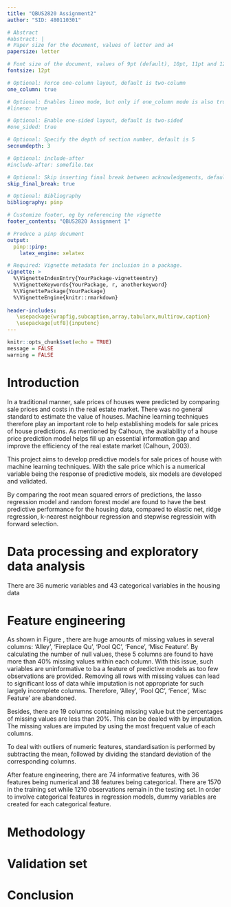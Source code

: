 ```yaml
---
title: "QBUS2820 Assignment2"
author: "SID: 480110301"

# Abstract
#abstract: |
# Paper size for the document, values of letter and a4
papersize: letter

# Font size of the document, values of 9pt (default), 10pt, 11pt and 12pt
fontsize: 12pt

# Optional: Force one-column layout, default is two-column
one_column: true

# Optional: Enables lineo mode, but only if one_column mode is also true
#lineno: true

# Optional: Enable one-sided layout, default is two-sided
#one_sided: true

# Optional: Specify the depth of section number, default is 5
secnumdepth: 3

# Optional: include-after
#include-after: somefile.tex

# Optional: Skip inserting final break between acknowledgements, default is false
skip_final_break: true

# Optional: Bibliography 
bibliography: pinp

# Customize footer, eg by referencing the vignette
footer_contents: "QBUS2820 Assignment 1"

# Produce a pinp document
output: 
  pinp::pinp:
    latex_engine: xelatex

# Required: Vignette metadata for inclusion in a package.
vignette: >
  %\VignetteIndexEntry{YourPackage-vignetteentry}
  %\VignetteKeywords{YourPackage, r, anotherkeyword}
  %\VignettePackage{YourPackage}
  %\VignetteEngine{knitr::rmarkdown}
  
header-includes: 
   \usepackage{wrapfig,subcaption,array,tabularx,multirow,caption} 
   \usepackage[utf8]{inputenc} 
---
```


```r
knitr::opts_chunk$set(echo = TRUE)
message = FALSE
warning = FALSE
```

# Introduction

In a traditional manner, sale prices of houses were predicted by comparing sale prices and costs in the real estate market. There was no general standard to estimate the value of houses. Machine learning techniques therefore play an important role to help establishing models for sale prices of house predictions. As mentioned by Calhoun, the availability of a house price prediction model helps fill up an essential information gap and improve the efficiency of the real estate market (Calhoun, 2003).

This project aims to develop predictive models for sale prices of house with machine learning techniques. With the sale price which is a numerical variable being the response of predictive models, six models are developed and validated.

By comparing the root mean squared errors of predictions, the lasso regression model and random forest model are found to have the best predictive performance for the housing data, compared to elastic net, ridge regression, k-nearest neighbour regression and stepwise regressioin with forward selection. 

# Data processing and exploratory data analysis

There are 36 numeric variables and 43 categorical variables in the housing data

# Feature engineering

\begin{wrapfigure}{r}{0.5\textwidth}
\includegraphics[width=1\linewidth]{miss_plot.png}
\centering
\caption{Visualizing missingness of housing data.}
\label{fig:miss}
\end{wrapfigure}

As shown in Figure \ref{fig:miss}, there are huge amounts of missing values in several columns: 'Alley', 'Fireplace Qu', 'Pool QC', 'Fence', 'Misc Feature'. By calculating the number of null values, these 5 columns are found to have more than 40% missing values within each column. With this issue, such variables are uninformative to ba a feature of predictive models as too few observations are provided. Removing all rows with missing values can lead to significant loss of data while imputation is not appropriate for such largely incomplete columns. Therefore, 'Alley', 'Pool QC', 'Fence', 'Misc Feature' are abandoned.

Besides, there are 19 columns containing missing value but the percentages of missing values are less than 20%. This can be dealed with by imputation. The missing values are imputed by using the most frequent value of each columns.

To deal with outliers of numeric features, standardisation is performed by subtracting the mean, followed by dividing the standard deviation of the corresponding columns. 

After feature engineering, there are 74 informative features, with 36 features being numerical and 38 features being categorical. There are 1570 in the training set while 1210 observations remain  in the testing set. In order to involve categorical features in regression models, dummy variables are created for each categorical feature.

# Methodology

# Validation set

# Conclusion
